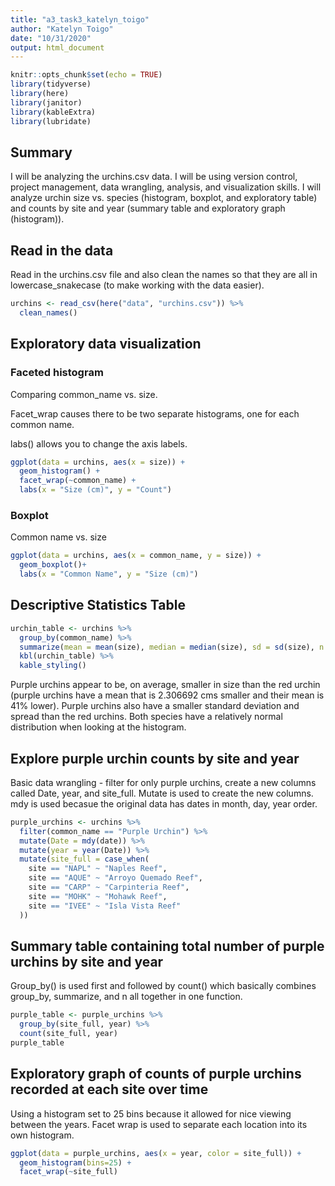 ```yaml
---
title: "a3_task3_katelyn_toigo"
author: "Katelyn Toigo"
date: "10/31/2020"
output: html_document
---
```


```r
knitr::opts_chunk$set(echo = TRUE)
library(tidyverse)
library(here)
library(janitor)
library(kableExtra)
library(lubridate)
```

## Summary

I will be analyzing the urchins.csv data.  I will be using version control, project management, data wrangling, analysis, and visualization skills. I will analyze urchin size vs. species (histogram, boxplot, and exploratory table) and counts by site and year (summary table and exploratory graph (histogram)).

## Read in the data

Read in the urchins.csv file and also clean the names so that they are all in lowercase_snakecase (to make working with the data easier).
```r
urchins <- read_csv(here("data", "urchins.csv")) %>% 
  clean_names()
```

## Exploratory data visualization

### Faceted histogram

Comparing common_name vs. size.

Facet_wrap causes there to be two separate histograms, one for each common name.

labs() allows you to change the axis labels.
```r
ggplot(data = urchins, aes(x = size)) +
  geom_histogram() +
  facet_wrap(~common_name) +
  labs(x = "Size (cm)", y = "Count")
```

### Boxplot

Common name vs. size
```r
ggplot(data = urchins, aes(x = common_name, y = size)) +
  geom_boxplot()+
  labs(x = "Common Name", y = "Size (cm)")
```

## Descriptive Statistics Table

```r
urchin_table <- urchins %>% 
  group_by(common_name) %>% 
  summarize(mean = mean(size), median = median(size), sd = sd(size), n = n())
  kbl(urchin_table) %>% 
  kable_styling()
```
Purple urchins appear to be, on average, smaller in size than the red urchin (purple urchins have a mean that is 2.306692 cms smaller and their mean is 41% lower).  Purple urchins also have a smaller standard deviation and spread than the red urchins.  Both species have a relatively normal distribution when looking at the histogram.


## Explore purple urchin counts by site and year

Basic data wrangling - filter for only purple urchins, create a new columns called Date, year, and site_full.  Mutate is used to create the new columns.  mdy is used becasue the original data has dates in month, day, year order.
```r
purple_urchins <- urchins %>% 
  filter(common_name == "Purple Urchin") %>% 
  mutate(Date = mdy(date)) %>% 
  mutate(year = year(Date)) %>% 
  mutate(site_full = case_when(
    site == "NAPL" ~ "Naples Reef",
    site == "AQUE" ~ "Arroyo Quemado Reef",
    site == "CARP" ~ "Carpinteria Reef",
    site == "MOHK" ~ "Mohawk Reef",
    site == "IVEE" ~ "Isla Vista Reef"
  ))
```


## Summary table containing total number of purple urchins by site and year

Group_by() is used first and followed by count() which basically combines group_by, summarize, and n all together in one function.
```r

purple_table <- purple_urchins %>% 
  group_by(site_full, year) %>% 
  count(site_full, year)
purple_table

```

## Exploratory graph of counts of purple urchins recorded at each site over time

Using a histogram set to 25 bins because it allowed for nice viewing between the years.  Facet wrap is used to separate each location into its own histogram.
```r
ggplot(data = purple_urchins, aes(x = year, color = site_full)) +
  geom_histogram(bins=25) +
  facet_wrap(~site_full)
```









